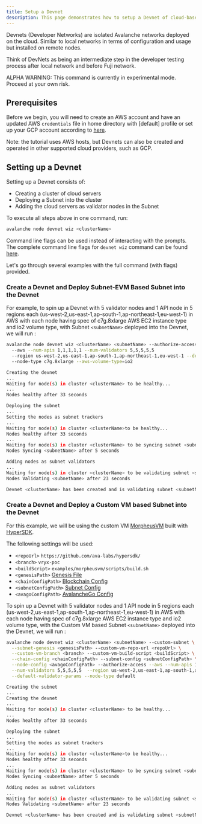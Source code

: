 ```yaml
---
title: Setup a Devnet
description: This page demonstrates how to setup a Devnet of cloud-based validators using Avalanche-CLI, and deploy a VM into it.
---
```


Devnets (Developer Networks) are isolated Avalanche networks deployed on the cloud. Similar to local networks in terms of configuration and usage but installed on remote nodes.

Think of DevNets as being an intermediate step in the developer testing process after local network and before Fuji network.

<Callout type="warn">
ALPHA WARNING: This command is currently in experimental mode. Proceed at your own risk.
</Callout>

## Prerequisites

Before we begin, you will need to create an AWS account and have an updated AWS `credentials` file in home directory with [default] profile or set up your GCP account according to [here](/tooling/create-avalanche-nodes/run-validators-gcp).

Note: the tutorial uses AWS hosts, but Devnets can also be created and operated in other supported cloud providers, such as GCP.

## Setting up a Devnet

Setting up a Devnet consists of:

- Creating a cluster of cloud servers
- Deploying a Subnet into the cluster
- Adding the cloud servers as validator nodes in the Subnet

To execute all steps above in one command, run:

```bash
avalanche node devnet wiz <clusterName>
```

Command line flags can be used instead of interacting with the prompts. The complete command line
flags for `devnet wiz` command can be found [here](/tooling/avalanche-cli#node-devnet-wiz).

Let's go through several examples with the full command (with flags) provided.

### Create a Devnet and Deploy Subnet-EVM Based Subnet into the Devnet

For example, to spin up a Devnet with 5 validator nodes and 1 API node in 5 regions each 
(us-west-2,us-east-1,ap-south-1,ap-northeast-1,eu-west-1) in AWS with each node having spec of 
c7g.8xlarge AWS EC2 instance type and io2 volume type, with Subnet `<subnetName>` deployed 
into the Devnet, we will run :

```bash
avalanche node devnet wiz <clusterName> <subnetName> --authorize-access
  --aws --num-apis 1,1,1,1,1 --num-validators 5,5,5,5,5 
  --region us-west-2,us-east-1,ap-south-1,ap-northeast-1,eu-west-1 --default-validator-params 
  --node-type c7g.8xlarge --aws-volume-type=io2

Creating the devnet
...
Waiting for node(s) in cluster <clusterName> to be healthy...
...
Nodes healthy after 33 seconds

Deploying the subnet
...
Setting the nodes as subnet trackers
...
Waiting for node(s) in cluster <clusterName>to be healthy...
Nodes healthy after 33 seconds
...
Waiting for node(s) in cluster <clusterName> to be syncing subnet <subnetName>...
Nodes Syncing <subnetName> after 5 seconds

Adding nodes as subnet validators
...
Waiting for node(s) in cluster <clusterName> to be validating subnet <subnetName>...
Nodes Validating <subnetName> after 23 seconds

Devnet <clusterName> has been created and is validating subnet <subnetName>!
```

### Create a Devnet and Deploy a Custom VM based Subnet into the Devnet

For this example, we will be using the custom VM [MorpheusVM](https://github.com/ava-labs/hypersdk/tree/main/examples/morpheusvm)
built with [HyperSDK](https://github.com/ava-labs/hypersdk).

The following settings will be used:

- `<repoUrl>` `https://github.com/ava-labs/hypersdk/`
- `<branch>` `vryx-poc`
- `<buildScript>` `examples/morpheusvm/scripts/build.sh`
- `<genesisPath>` [Genesis File](/tooling/create-avalanche-nodes/deploy-custom-vm#genesis-file)
- `<chainConfigPath>` [Blockchain Config](/tooling/create-avalanche-nodes/deploy-custom-vm#blockchain-config)
- `<subnetConfigPath>` [Subnet Config](/tooling/create-avalanche-nodes/deploy-custom-vm#subnet-config)
- `<avagoConfigPath>` [AvalancheGo Config](/tooling/create-avalanche-nodes/deploy-custom-vm#avalanchego-flags)

To spin up a Devnet with 5 validator nodes and 1 API node in 5 regions each
(us-west-2,us-east-1,ap-south-1,ap-northeast-1,eu-west-1) in AWS with each node having spec of
c7g.8xlarge AWS EC2 instance type and io2 volume type, with the Custom VM based Subnet 
`<subnetName>` deployed into the Devnet, we will run :

```bash
avalanche node devnet wiz <clusterName> <subnetName> --custom-subnet \
  --subnet-genesis <genesisPath> --custom-vm-repo-url <repoUrl> \
  --custom-vm-branch <branch> --custom-vm-build-script <buildScript> \
  --chain-config <chainConfigPath> --subnet-config <subnetConfigPath> \
  --node-config <avagoConfigPath> --authorize-access --aws --num-apis 1,1,1,1,1 \
  --num-validators 5,5,5,5,5  --region us-west-2,us-east-1,ap-south-1,ap-northeast-1,eu-west-1 \
  --default-validator-params --node-type default

Creating the subnet
...
Creating the devnet
...
Waiting for node(s) in cluster <clusterName> to be healthy...
...
Nodes healthy after 33 seconds

Deploying the subnet
...
Setting the nodes as subnet trackers
...
Waiting for node(s) in cluster <clusterName>to be healthy...
Nodes healthy after 33 seconds
...
Waiting for node(s) in cluster <clusterName> to be syncing subnet <subnetName>...
Nodes Syncing <subnetName> after 5 seconds

Adding nodes as subnet validators
...
Waiting for node(s) in cluster <clusterName> to be validating subnet <subnetName>...
Nodes Validating <subnetName> after 23 seconds

Devnet <clusterName> has been created and is validating subnet <subnetName>!
```